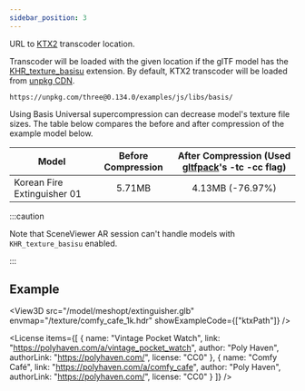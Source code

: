 ```yaml
---
sidebar_position: 3
---
```



<OptionDescriptor type="string" defaultVal="UNPKG CDN" />

URL to [KTX2](http://github.khronos.org/KTX-Specification/#basisu_gd) transcoder location.

Transcoder will be loaded with the given location if the glTF model has the [KHR_texture_basisu](https://github.com/KhronosGroup/glTF/blob/main/extensions/2.0/Khronos/KHR_texture_basisu/README.md) extension.
By default, KTX2 transcoder will be loaded from [unpkg CDN](https://unpkg.com/).

```
https://unpkg.com/three@0.134.0/examples/js/libs/basis/
```

Using Basis Universal supercompression can decrease model's texture file sizes.
The table below compares the before and after compression of the example model below.

|Model|Before Compression|After Compression (Used [gltfpack](https://github.com/zeux/meshoptimizer/tree/master/gltf)'s -tc -cc flag)|
|---|:---:|:---:|
|Korean Fire Extinguisher 01|5.71MB|4.13MB (-76.97%)|

:::caution

Note that SceneViewer AR session can't handle models with `KHR_texture_basisu` enabled.

:::

## Example
<View3D src="/model/meshopt/extinguisher.glb" envmap="/texture/comfy_cafe_1k.hdr" showExampleCode={["ktxPath"]} />

<License items={[
  {
    name: "Vintage Pocket Watch",
    link: "https://polyhaven.com/a/vintage_pocket_watch",
    author: "Poly Haven",
    authorLink: "https://polyhaven.com/",
    license: "CC0"
  },
  {
    name: "Comfy Café",
    link: "https://polyhaven.com/a/comfy_cafe",
    author: "Poly Haven",
    authorLink: "https://polyhaven.com/",
    license: "CC0"
  }
]} />
